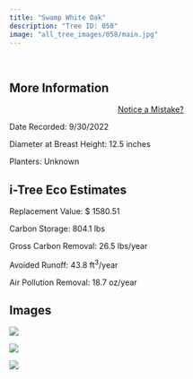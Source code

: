 ```yaml
---
title: "Swamp White Oak"
description: "Tree ID: 058"
image: "all_tree_images/058/main.jpg"
---
```


<br>

## **More Information**
::: column-margin
<center><a class="button" href="https://forms.gle/W6f5nwYxrM33hF4f7">Notice a Mistake?</a></center>
:::


Date Recorded:  9/30/2022

Diameter at Breast Height:  12.5  inches

Planters:  Unknown

## **i-Tree Eco Estimates**


 Replacement Value: $ 1580.51

 Carbon Storage:  804.1  lbs

 Gross Carbon Removal:  26.5  lbs/year

 Avoided Runoff:  43.8  ft<sup>3</sup>/year

 Air Pollution Removal:  18.7  oz/year

## **Images**


 ![](all_tree_images/058/IMG_6527.jpg)

 ![](all_tree_images/058/IMG_6528.jpg)

 ![](all_tree_images/058/main.jpg)
